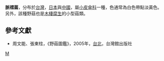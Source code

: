 {{Speciesbox 
| taxon =  Campanella junghuhnii
| authority =  (Mont.) Sing.
}}

'''脈褶菌'''，分布於[[台灣|台灣]]，[[日本|日本]]與[[中國|中國]]，屬[[小皮傘科|小皮傘科]]一種，色通常為白色帶點淡黃色。另外，該種野菇也是[[木棲腐生|木棲腐生]]的小型菇類。

==參考文獻==
*周文能、張東柱，《野菇圖鑑》，2005年，[[台北|台北]]，台灣館出版社
{{Taxonbar|from=Q10441138}}

[[Category:钟片菌属|M]]